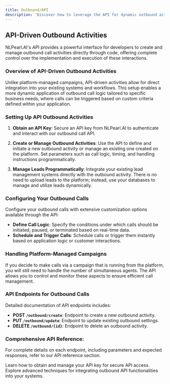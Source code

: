 ```yaml
---
title: Outbound/API
description: 'Discover how to leverage the API for dynamic outbound activities, offering direct control over call operations and lead management.'
---
```



## API-Driven Outbound Activities

NLPearl.AI's API provides a powerful interface for developers to create and manage outbound call activities directly through code, offering complete control over the implementation and execution of these interactions.

### Overview of API-Driven Outbound Activities

Unlike platform-managed campaigns, API-driven activities allow for direct integration into your existing systems and workflows. This setup enables a more dynamic application of outbound call logic tailored to specific business needs, where calls can be triggered based on custom criteria defined within your application.

### Setting Up API Outbound Activities

1. **Obtain an API Key**: Secure an API key from NLPearl.AI to authenticate and interact with our outbound call API.

2. **Create or Manage Outbound Activities**: Use the API to define and initiate a new outbound activity or manage an existing one created on the platform. Set parameters such as call logic, timing, and handling instructions programmatically.

3. **Manage Leads Programmatically**: Integrate your existing lead management systems directly with the outbound activity. There is no need to upload leads to the platform; instead, use your databases to manage and utilize leads dynamically.

### Configuring Your Outbound Calls

Configure your outbound calls with extensive customization options available through the API:

- **Define Call Logic**: Specify the conditions under which calls should be initiated, paused, or terminated based on real-time data.
- **Schedule and Trigger Calls**: Schedule calls or trigger them instantly based on application logic or customer interactions.

### Handling Platform-Managed Campaigns

If you decide to make calls via a campaign that is running from the platform, you will still need to handle the number of simultaneous agents. The API allows you to control and monitor these aspects to ensure efficient call management.

### API Endpoints for Outbound Calls

Detailed documentation of API endpoints includes:

- **POST `/outbound/create`**: Endpoint to create a new outbound activity.
- **PUT `/outbound/update`**: Endpoint to update existing outbound settings.
- **DELETE `/outbound/{id}`**: Endpoint to delete an outbound activity.

<div className="api-endpoints-info">
  <h3>Comprehensive API Reference:</h3>
  <p>For complete details on each endpoint, including parameters and expected responses, refer to our API reference section.</p>
</div>

<CardGroup cols={2}>
  <Card
    title="API Authentication"
    icon="key"
    href="/docs/api-authentication"
  >
    Learn how to obtain and manage your API key for secure API access.
  </Card>
  <Card
    title="Advanced API Usage"
    icon="code"
    href="/docs/advanced-api-usage"
  >
    Explore advanced techniques for integrating outbound API functionalities into your systems.
  </Card>
</CardGroup>

